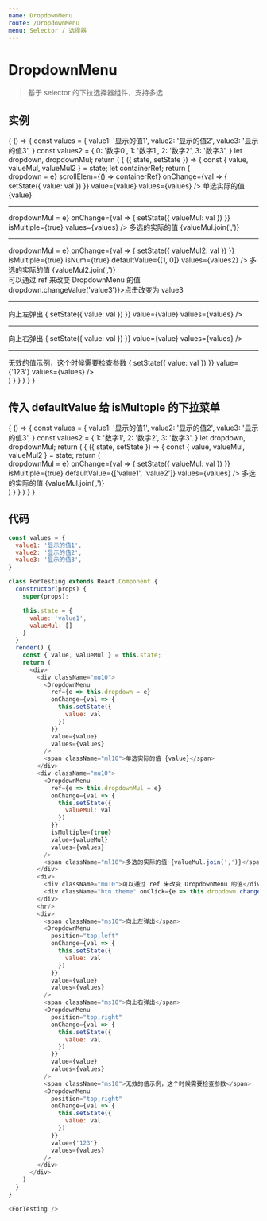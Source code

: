 ```yaml
---
name: DropdownMenu
route: /DropdownMenu
menu: Selector / 选择器
---
```



# DropdownMenu

> 基于 selector 的下拉选择器组件，支持多选

## 实例

<Playground>
  {
    () => {
      const values = {
        value1: '显示的值1',
        value2: '显示的值2',
        value3: '显示的值3',
      }
      const values2 = {
        0: '数字0',
        1: '数字1',
        2: '数字2',
        3: '数字3',
      }
      let dropdown, dropdownMul;
      return (
        <State initial={{
          value: 'value1',
          valueMul: [],
          valueMul2: [],
        }}>
          {
            ({ state, setState }) => {
              const { value, valueMul, valueMul2 } = state;
              let containerRef;
              return (
                <div>
                  <div className="mu10">
                    <DropdownMenu
                      ref={e => dropdown = e}
                      scrollElem={() => containerRef}
                      onChange={val => {
                        setState({
                          value: val
                        })
                      }}
                      value={value}
                      values={values}
                    />
                    <span className="ml10">单选实际的值 {value}</span>
                  </div>
                  <hr />
                  <div className="mu10">
                    <DropdownMenu
                      ref={e => dropdownMul = e}
                      onChange={val => {
                        setState({
                          valueMul: val
                        })
                      }}
                      isMultiple={true}
                      values={values}
                    />
                    <span className="ml10">多选的实际的值 {valueMul.join(',')}</span>
                  </div>
                  <hr />
                  <div className="mu10">
                    <DropdownMenu
                      ref={e => dropdownMul = e}
                      onChange={val => {
                        setState({
                          valueMul2: val
                        })
                      }}
                      isMultiple={true}
                      isNum={true}
                      defaultValue={[1, 0]}
                      values={values2}
                    />
                    <span className="ml10">多选的实际的值 {valueMul2.join(',')}</span>
                  </div>
                  <div>
                    <div className="mu10">可以通过 ref 来改变 DropdownMenu 的值</div>
                    <div className="btn theme" onClick={e => dropdown.changeValue('value3')}>点击改变为 value3</div>
                  </div>
                  <hr/>
                  <div>
                    <span className="ms10">向上左弹出</span>
                    <DropdownMenu
                      position="top,left"
                      onChange={val => {
                        setState({
                          value: val
                        })
                      }}
                      value={value}
                      values={values}
                    />
                    <hr/>
                    <span className="ms10">向上右弹出</span>
                    <DropdownMenu
                      position="top,right"
                      onChange={val => {
                        setState({
                          value: val
                        })
                      }}
                      value={value}
                      values={values}
                    />
                    <hr/>
                    <span className="ms10">无效的值示例，这个时候需要检查参数</span>
                    <DropdownMenu
                      position="top,right"
                      onChange={val => {
                        setState({
                          value: val
                        })
                      }}
                      value={'123'}
                      values={values}
                    />
                  </div>
                </div>
              )
            }
          }
        </State>
      )
    }
  }
</Playground>

## 传入 defaultValue 给 isMultople 的下拉菜单

<Playground>
  {
    () => {
      const values = {
        value1: '显示的值1',
        value2: '显示的值2',
        value3: '显示的值3',
      }
      const values2 = {
        1: '数字1',
        2: '数字2',
        3: '数字3',
      }
      let dropdown, dropdownMul;
      return (
        <State initial={{
          value: 'value1',
          valueMul: [],
          valueMul2: [],
        }}>
          {
            ({ state, setState }) => {
              const { value, valueMul, valueMul2 } = state;
              return (
                <div>
                  <div className="mu10">
                    <DropdownMenu
                      ref={e => dropdownMul = e}
                      onChange={val => {
                        setState({
                          valueMul: val
                        })
                      }}
                      isMultiple={true}
                      defaultValue={['value1', 'value2']}
                      values={values}
                    />
                    <span className="ml10">多选的实际的值 {valueMul.join(',')}</span>
                  </div>
                </div>
              )
            }
          }
        </State>
      )
    }
  }
</Playground>

<PropsTable of={DropdownMenu} />

## 代码

```js
const values = {
  value1: '显示的值1',
  value2: '显示的值2',
  value3: '显示的值3',
}

class ForTesting extends React.Component {
  constructor(props) {
    super(props);

    this.state = {
      value: 'value1',
      valueMul: []
    }
  }
  render() {
    const { value, valueMul } = this.state;
    return (
      <div>
        <div className="mu10">
          <DropdownMenu
            ref={e => this.dropdown = e}
            onChange={val => {
              this.setState({
                value: val
              })
            }}
            value={value}
            values={values}
          />
          <span className="ml10">单选实际的值 {value}</span>
        </div>
        <div className="mu10">
          <DropdownMenu
            ref={e => this.dropdownMul = e}
            onChange={val => {
              this.setState({
                valueMul: val
              })
            }}
            isMultiple={true}
            value={valueMul}
            values={values}
          />
          <span className="ml10">多选的实际的值 {valueMul.join(',')}</span>
        </div>
        <div>
          <div className="mu10">可以通过 ref 来改变 DropdownMenu 的值</div>
          <div className="btn theme" onClick={e => this.dropdown.changeValue('value3')}>点击改变为 value3</div>
        </div>
        <hr/>
        <div>
          <span className="ms10">向上左弹出</span>
          <DropdownMenu
            position="top,left"
            onChange={val => {
              this.setState({
                value: val
              })
            }}
            value={value}
            values={values}
          />
          <span className="ms10">向上右弹出</span>
          <DropdownMenu
            position="top,right"
            onChange={val => {
              this.setState({
                value: val
              })
            }}
            value={value}
            values={values}
          />
          <span className="ms10">无效的值示例，这个时候需要检查参数</span>
          <DropdownMenu
            position="top,right"
            onChange={val => {
              this.setState({
                value: val
              })
            }}
            value={'123'}
            values={values}
          />
        </div>
      </div>
    )
  }
}

<ForTesting />
```